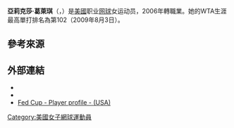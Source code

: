 {{Infobox 网球
|姓名=Alexa Glatch
|image= [[File:Glatch_WM13-009_(9461200354).jpg|250px]]
|国籍={{USA}}
|生年=1989年
|生日={{birth date and age|mf=yes|1989|9|10}}
|出生地=[[美國|美國]]
|居住地=[[美國|美國]]
|身高=190
|体重=75
|持拍手=右
|反拍=雙手
|转职业年=2006年
|球拍=
|球衣=
|球鞋=
|单打最高排名=102（2009年8月3日）
|双打最高排名=98（2009年10月5日）
|现单打排名=
|现双打排名=
|单打冠军头衔=（WTA）0（ITF）10
|双打冠军头衔=（WTA）0（ITF）7
|职业战绩=
|雙打職業戰績=
|奖金=$722,310[[美元|美元]]
|澳网最好成绩=
|法网最好成绩=第二輪（2009、2012）
|温网最好成绩=第一輪（2009、2011、2013）
|美网最好成绩=第二輪（2005）
|澳網雙打最好成績=第一輪（2009）
|法網雙打最好成績=
|溫網雙打最好成績=
|美網雙打最好成績=第三輪（2009）
|大满贯个数=
|奥运会最好成绩=
}}

'''亞莉克莎·葛萊琪'''（{{lang-en|'''Alexa Glatch'''}}，{{bd|1989年|9月10日|catIdx=Glatch, Alexa}}）是[[美國|美國]]职业[[网球|网球]]女运动员，2006年轉職業。她的WTA生涯最高單打排名為第102（2009年8月3日）。

==參考來源==
{{reflist}}

==外部連結==
* {{WTA|11493}}
* {{ITF Profile|id=100037003}}
* [http://www.fedcup.com/en/players/player.aspx?id=100037003 Fed Cup - Player profile -  (USA)] {{Wayback|url=http://www.fedcup.com/en/players/player.aspx?id=100037003 |date=20160825173950 }}

{{DEFAULTSORT:Glatch, Alexa}}

[[Category:美國女子網球運動員|Category:美國女子網球運動員]]